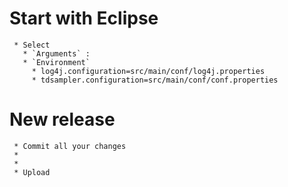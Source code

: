 = Start with Eclipse =

  * Select {{{com.ebizance.tdsampler.TDSampler}}}
    * `Arguments` :  {{{<path to the thread dump folder>}}}
    * `Environment`
      * log4j.configuration=src/main/conf/log4j.properties
      * tdsampler.configuration=src/main/conf/conf.properties

= New release =

  * Commit all your changes
  * {{{mvn -Dusername=[svnusername] -Dpassword=[svnpassword] release:prepare}}}
  * {{{mvn release:perform}}}
  * Upload {{{TDSampler/target/checkout/target/TDSampler-x.x-bin.zip}}}